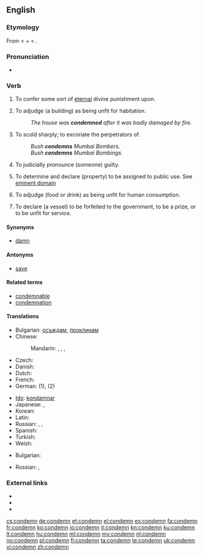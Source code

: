==English==

===Etymology===
From {{etyl|la}} {{term|lang=la|condemnare||to sentence, condemn, blame}} < {{term|lang=la|com-}} + {{term|lang=la|damnare||to harm, condemn, damn}} < {{term|lang=la|damnum||loss}}.

===Pronunciation===
* {{audio|en-us-condemn.ogg|Audio (US)}}

===Verb===
{{en-verb}}

# {{transitive}} To confer some sort of [[eternal]] divine punishment upon.
# {{transitive}} To adjudge (a building) as being unfit for habitation.
#: ''The house was '''condemned''' after it was badly damaged by fire.''
# {{transitive}} To scold sharply; to excoriate the perpetrators of.
#: ''Bush '''condemns''' Mumbai Bombers.''
#: ''Bush '''condemns''' Mumbai Bombings.''
# {{transitive}} To judicially pronounce (someone) guilty.
# {{transitive}} To determine and declare (property) to be assigned to public use. See [[eminent domain]]
# {{transitive}} To adjudge (food or drink) as being unfit for human consumption.
# {{transitive|legal}} To declare (a vessel) to be forfeited to the government, to be a prize, or to be unfit for service.

====Synonyms====
* [[damn]]

====Antonyms====
* [[save]]

====Related terms====
* [[condemnable]]
* [[condemnation]]

====Translations====
{{trans-top|To confer some sort of [[eternal]] divine punishment upon}}
* Bulgarian: [[осъждам]], [[проклинам]]
* Chinese:
*: Mandarin: {{t|zh|譴責|sc=Hani}}, {{t|zh|谴责|tr=qiǎnzé|sc=Hani}}, {{t|zh|聲討|sc=Hani}}, {{t|zh|声讨|tr=shēngtǎo|sc=Hani}}
* Czech: {{t-|cs|odsoudit}}
* Danish: {{t-|da|fordømme}}
* Dutch: {{t+|nl|veroordelen|n}}
* French: {{t+|fr|condamner}}
* German: {{t|de|verdammen}} (1), {{t|de|verurteilen}} (2)
{{trans-mid}}
* [[Ido]]: [[kondamnar]]
* Japanese: {{t|ja|責める|tr=せめる, semeru|sc=Jpan}}, {{t|ja|非難する|tr=ひなんする, hinan-suru|sc=Jpan}}
* Korean: {{t+|ko|비난하다|sc=Hang}}
* Latin: {{t-|la|addico|alt=addīcō}}
* Russian: {{t|ru|осуждать|tr=osuždát'|sc=Cyrl}} {{impf}}, {{t|ru|осудить|tr=osudít'|sc=Cyrl}} {{pf}}, {{t|ru|порицать|tr=poricát'|sc=Cyrl}} {{impf}}
* Spanish: {{t-|es|condenar}}
* Turkish: {{t+|tr|lanetlemek}}
* Welsh: {{t+|cy|condemnio|xs=Welsh}}
{{trans-bottom}}

{{trans-top|To mark for [[destruction]]}}
* Bulgarian: {{t+|bg|бракувам}}
{{trans-mid}}
* Russian: {{t|ru|браковать|tr=brakovát'|sc=Cyrl}} {{impf}}, {{t|ru|забраковать|tr=zabrakovát'|sc=Cyrl}} {{pf}}
{{trans-bottom}}

===External links===
* {{R:Webster 1913}}
* {{R:Century 1911}}
* {{R:OneLook}}

[[cs:condemn]]
[[de:condemn]]
[[et:condemn]]
[[el:condemn]]
[[es:condemn]]
[[fa:condemn]]
[[fr:condemn]]
[[ko:condemn]]
[[io:condemn]]
[[it:condemn]]
[[kn:condemn]]
[[ku:condemn]]
[[lt:condemn]]
[[hu:condemn]]
[[ml:condemn]]
[[my:condemn]]
[[nl:condemn]]
[[no:condemn]]
[[pl:condemn]]
[[fi:condemn]]
[[ta:condemn]]
[[te:condemn]]
[[uk:condemn]]
[[vi:condemn]]
[[zh:condemn]]